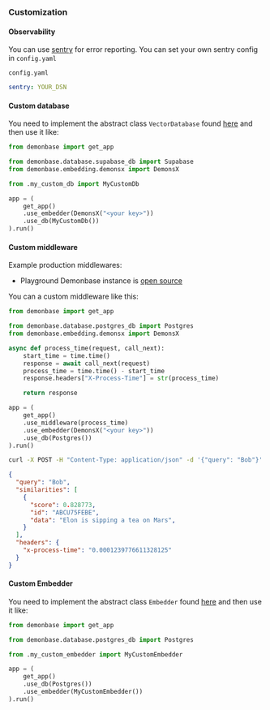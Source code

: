 
### Customization

#### Observability

You can use [sentry](https://sentry.io/welcome/) for error reporting. You can set your own sentry config in `config.yaml`

`config.yaml`
```yaml
sentry: YOUR_DSN
```

#### Custom database

You need to implement the abstract class `VectorDatabase` found [here](https://github.com/rookasrudzianskas/demonbase/blob/main/demonbase/database/base.py) and then use it like:

```py
from demonbase import get_app

from demonbase.database.supabase_db import Supabase
from demonbase.embedding.demonsx import DemonsX

from .my_custom_db import MyCustomDb

app = (
    get_app()
    .use_embedder(DemonsX("<your key>"))
    .use_db(MyCustomDb())
).run()
```


#### Custom middleware

Example production middlewares:

- Playground Demonbase instance is [open source](https://github.com/rookasrudzianskas/demonbase-hosted)

You can a custom middleware like this:

```py
from demonbase import get_app

from demonbase.database.postgres_db import Postgres
from demonbase.embedding.demonsx import DemonsX

async def process_time(request, call_next):
    start_time = time.time()
    response = await call_next(request)
    process_time = time.time() - start_time
    response.headers["X-Process-Time"] = str(process_time)

    return response

app = (
    get_app()
    .use_middleware(process_time)
    .use_embedder(DemonsX("<your key>"))
    .use_db(Postgres())
).run()

```

```bash
curl -X POST -H "Content-Type: application/json" -d '{"query": "Bob"}' http://localhost:8080/v1/people/search
```

```json
{
  "query": "Bob",
  "similarities": [
    {
      "score": 0.828773,
      "id": "ABCU75FEBE",
      "data": "Elon is sipping a tea on Mars",
    }
  ],
  "headers": {
    "x-process-time": "0.0001239776611328125"
  }
}
```

#### Custom Embedder

You need to implement the abstract class `Embedder` found [here](https://github.com/rookasrudzianskas/demonbase/blob/main/demonbase/embedding/base.py) and then use it like:

```py
from demonbase import get_app

from demonbase.database.postgres_db import Postgres

from .my_custom_embedder import MyCustomEmbedder

app = (
    get_app()
    .use_db(Postgres())
    .use_embedder(MyCustomEmbedder())
).run()
```

[//]: # (Check this [example]&#40;https://docs.demonbase.xyz/examples/implement-a-local-first-demonbase&#41;.)
